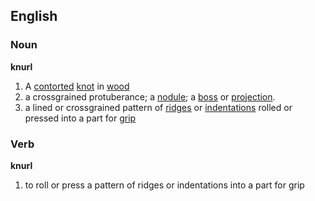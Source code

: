 ==English==

===Noun===

'''knurl'''

#A [[contorted]] [[knot]] in [[wood]]
#a crossgrained protuberance; a [[nodule]]; a [[boss]] or [[projection]].
#a lined or crossgrained pattern of [[ridges]] or [[indentations]] rolled or pressed into a part for [[grip]]
===Verb===

'''knurl'''
#to roll or press a pattern of ridges or indentations into a part for grip